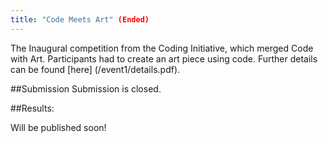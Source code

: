 ```yaml
---
title: "Code Meets Art" (Ended)
---
```


The Inaugural competition from the Coding Initiative, which merged Code with Art. Participants had to create an art piece using code. Further details can be found [here] (/event1/details.pdf).

##Submission
Submission is closed.

##Results:

Will be published soon!
